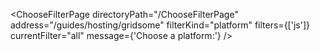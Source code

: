 

<ChooseFilterPage
  directoryPath="/ChooseFilterPage"
  address="/guides/hosting/gridsome"
  filterKind="platform"
  filters={['js']}
  currentFilter="all"
  message={'Choose a platform:'}
/>

